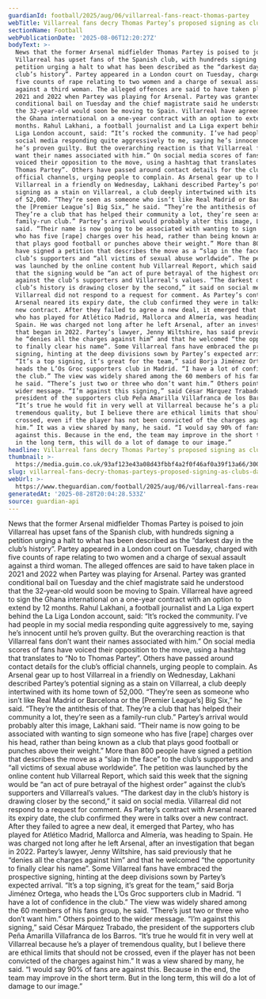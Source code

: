 ```yaml
---
guardianId: football/2025/aug/06/villarreal-fans-react-thomas-partey
webTitle: Villarreal fans decry Thomas Partey’s proposed signing as club’s ‘darkest day’
sectionName: Football
webPublicationDate: '2025-08-06T12:20:27Z'
bodyText: >-
  News that the former Arsenal midfielder Thomas Partey is poised to join
  Villarreal has upset fans of the Spanish club, with hundreds signing a
  petition urging a halt to what has been described as the “darkest day in the
  club’s history”. Partey appeared in a London court on Tuesday, charged with
  five counts of rape relating to two women and a charge of sexual assault
  against a third woman. The alleged offences are said to have taken place in
  2021 and 2022 when Partey was playing for Arsenal. Partey was granted
  conditional bail on Tuesday and the chief magistrate said he understood that
  the 32‑year‑old would soon be moving to Spain. Villarreal have agreed to sign
  the Ghana international on a one-year contract with an option to extend by 12
  months. Rahul Lakhani, a football journalist and La Liga expert behind the La
  Liga London account, said: “It’s rocked the community. I’ve had people in my
  social media responding quite aggressively to me, saying he’s innocent until
  he’s proven guilty. But the overarching reaction is that Villarreal fans don’t
  want their names associated with him.” On social media scores of fans have
  voiced their opposition to the move, using a hashtag that translates to “No to
  Thomas Partey”. Others have passed around contact details for the club’s
  official channels, urging people to complain. As Arsenal gear up to host
  Villarreal in a friendly on Wednesday, Lakhani described Partey’s potential
  signing as a stain on Villarreal, a club deeply intertwined with its home town
  of 52,000. “They’re seen as someone who isn’t like Real Madrid or Barcelona or
  the [Premier League’s] Big Six,” he said. “They’re the antithesis of that.
  They’re a club that has helped their community a lot, they’re seen as a
  family-run club.” Partey’s arrival would probably alter this image, Lakhani
  said. “Their name is now going to be associated with wanting to sign someone
  who has five [rape] charges over his head, rather than being known as a club
  that plays good football or punches above their weight.” More than 800 people
  have signed a petition that describes the move as a “slap in the face” to the
  club’s supporters and “all victims of sexual abuse worldwide”. The petition
  was launched by the online content hub Villarreal Report, which said this week
  that the signing would be “an act of pure betrayal of the highest order”
  against the club’s supporters and Villarreal’s values. “The darkest day in the
  club’s history is drawing closer by the second,” it said on social media.
  Villarreal did not respond to a request for comment. As Partey’s contract with
  Arsenal neared its expiry date, the club confirmed they were in talks over a
  new contract. After they failed to agree a new deal, it emerged that Partey,
  who has played for Atlético Madrid, Mallorca and Almería, was heading to
  Spain. He was charged not long after he left Arsenal, after an investigation
  that began in 2022. Partey’s lawyer, Jenny Wiltshire, has said previously that
  he “denies all the charges against him” and that he welcomed “the opportunity
  to finally clear his name”. Some Villarreal fans have embraced the prospective
  signing, hinting at the deep divisions sown by Partey’s expected arrival.
  “It’s a top signing, it’s great for the team,” said Borja Jiménez Ortega, who
  heads the L’Os Groc supporters club in Madrid. “I have a lot of confidence in
  the club.” The view was widely shared among the 60 members of his fans group,
  he said. “There’s just two or three who don’t want him.” Others pointed to the
  wider message. “I’m against this signing,” said César Márquez Trabado, the
  president of the supporters club Peña Amarilla Villafranca de los Barros.
  “It’s true he would fit in very well at Villarreal because he’s a player of
  tremendous quality, but I believe there are ethical limits that should not be
  crossed, even if the player has not been convicted of the charges against
  him.” It was a view shared by many, he said. “I would say 90% of fans are
  against this. Because in the end, the team may improve in the short term. But
  in the long term, this will do a lot of damage to our image.”
headline: Villarreal fans decry Thomas Partey’s proposed signing as club’s ‘darkest day’
thumbnail: >-
  https://media.guim.co.uk/93af123e43a08d43fbbf4a2f0f46af0a39f13a66/300_80_2049_1639/500.jpg
slug: villarreal-fans-decry-thomas-parteys-proposed-signing-as-clubs-darkest-day
webUrl: >-
  https://www.theguardian.com/football/2025/aug/06/villarreal-fans-react-thomas-partey
generatedAt: '2025-08-28T20:04:28.533Z'
source: guardian-api
---
```

News that the former Arsenal midfielder Thomas Partey is poised to join Villarreal has upset fans of the Spanish club, with hundreds signing a petition urging a halt to what has been described as the “darkest day in the club’s history”. Partey appeared in a London court on Tuesday, charged with five counts of rape relating to two women and a charge of sexual assault against a third woman. The alleged offences are said to have taken place in 2021 and 2022 when Partey was playing for Arsenal. Partey was granted conditional bail on Tuesday and the chief magistrate said he understood that the 32‑year‑old would soon be moving to Spain. Villarreal have agreed to sign the Ghana international on a one-year contract with an option to extend by 12 months. Rahul Lakhani, a football journalist and La Liga expert behind the La Liga London account, said: “It’s rocked the community. I’ve had people in my social media responding quite aggressively to me, saying he’s innocent until he’s proven guilty. But the overarching reaction is that Villarreal fans don’t want their names associated with him.” On social media scores of fans have voiced their opposition to the move, using a hashtag that translates to “No to Thomas Partey”. Others have passed around contact details for the club’s official channels, urging people to complain. As Arsenal gear up to host Villarreal in a friendly on Wednesday, Lakhani described Partey’s potential signing as a stain on Villarreal, a club deeply intertwined with its home town of 52,000. “They’re seen as someone who isn’t like Real Madrid or Barcelona or the [Premier League’s] Big Six,” he said. “They’re the antithesis of that. They’re a club that has helped their community a lot, they’re seen as a family-run club.” Partey’s arrival would probably alter this image, Lakhani said. “Their name is now going to be associated with wanting to sign someone who has five [rape] charges over his head, rather than being known as a club that plays good football or punches above their weight.” More than 800 people have signed a petition that describes the move as a “slap in the face” to the club’s supporters and “all victims of sexual abuse worldwide”. The petition was launched by the online content hub Villarreal Report, which said this week that the signing would be “an act of pure betrayal of the highest order” against the club’s supporters and Villarreal’s values. “The darkest day in the club’s history is drawing closer by the second,” it said on social media. Villarreal did not respond to a request for comment. As Partey’s contract with Arsenal neared its expiry date, the club confirmed they were in talks over a new contract. After they failed to agree a new deal, it emerged that Partey, who has played for Atlético Madrid, Mallorca and Almería, was heading to Spain. He was charged not long after he left Arsenal, after an investigation that began in 2022. Partey’s lawyer, Jenny Wiltshire, has said previously that he “denies all the charges against him” and that he welcomed “the opportunity to finally clear his name”. Some Villarreal fans have embraced the prospective signing, hinting at the deep divisions sown by Partey’s expected arrival. “It’s a top signing, it’s great for the team,” said Borja Jiménez Ortega, who heads the L’Os Groc supporters club in Madrid. “I have a lot of confidence in the club.” The view was widely shared among the 60 members of his fans group, he said. “There’s just two or three who don’t want him.” Others pointed to the wider message. “I’m against this signing,” said César Márquez Trabado, the president of the supporters club Peña Amarilla Villafranca de los Barros. “It’s true he would fit in very well at Villarreal because he’s a player of tremendous quality, but I believe there are ethical limits that should not be crossed, even if the player has not been convicted of the charges against him.” It was a view shared by many, he said. “I would say 90% of fans are against this. Because in the end, the team may improve in the short term. But in the long term, this will do a lot of damage to our image.”
